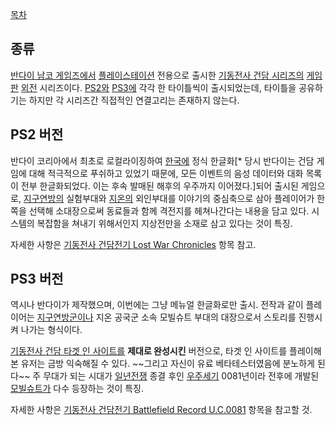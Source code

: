[[목차]]

== 종류 ==
[[반다이 남코 게임즈]]에서 [[플레이스테이션]] 전용으로 출시한 [[기동전사 건담 시리즈]]의 [[게임]]판 [[외전]] 시리즈이다. [[PS2]]와 [[PS3]]에 각각 한 타이틀씩이 출시되었는데, 타이틀을 공유하기는 하지만 각 시리즈간 직접적인 연결고리는 존재하지 않는다.


== PS2 버전 ==
반다이 코리아에서 최초로 로컬라이징하여 [[한국]]에 정식 한글화[* 당시 반다이는 건담 게임에 대해 적극적으로 푸쉬하고 있었기 때문에, 모든 이벤트의 음성 데이터와 대화 목록이 전부 한글화되었다. 이는 후속 발매된 해후의 우주까지 이어졌다.]되어 출시된 게임으로, [[지구연방]]의 실험부대와 [[지온]]의 외인부대를 이야기의 중심축으로 삼아 플레이어가 한 쪽을 선택해 소대장으로써 동료들과 함께 격전지를 헤쳐나간다는 내용을 담고 있다. 시스템의 복잡함을 쳐내기 위해서인지 지상전만을 소재로 삼고 있다는 것이 특징.

자세한 사항은 [[기동전사 건담전기 Lost War Chronicles]] 항목 참고.


== PS3 버전 ==
역시나 반다이가 제작했으며, 이번에는 그냥 메뉴얼 한글화로만 출시. 전작과 같이 플레이어는 [[지구연방군]]이나 지온 공국군 소속 모빌슈트 부대의 대장으로서 스토리를 진행시켜 나가는 형식이다.

[[기동전사 건담 타겟 인 사이트]]를 '''제대로 완성시킨''' 버전으로, 타겟 인 사이트를 플레이해본 유저는 금방 익숙해질 수 있다. ~~그리고 자신이 유료 베타테스터였음에 분노하게 된다~~ 주 무대가 되는 시대가 [[일년전쟁]] 종결 후인 [[우주세기]] 0081년이라 전후에 개발된 [[모빌슈트]]가 다수 등장하는 것이 특징.

자세한 사항은 [[기동전사 건담전기 Battlefield Record U.C.0081]] 항목을 참고할 것.

